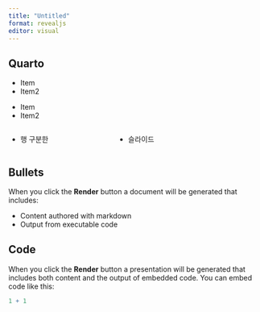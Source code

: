 ```yaml
---
title: "Untitled"
format: revealjs
editor: visual
---
```


## Quarto

:::{.incremental}
- Item
- Item2
:::

:::{.fragment}
- Item
- Item2
:::

:::: {.columns}

::: {.column width="40%"}
- 행 구분한
:::

::: {.column width="60%"}
- 슬라이드 
:::

::::
## Bullets

When you click the **Render** button a document will be generated that includes:

-   Content authored with markdown
-   Output from executable code

## Code

When you click the **Render** button a presentation will be generated that includes both content and the output of embedded code. You can embed code like this:

```r
1 + 1
```
